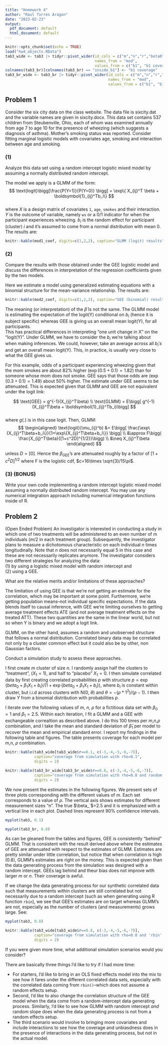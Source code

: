 ```yaml
---
title: "Homework 4"
author: "Raul Torres Aragon"
date: "2023-02-23"
output:
  pdf_document: default
  html_document: default
---
```


```r
knitr::opts_chunk$set(echo = TRUE)
load("hw4_objects.RData")
tab3_wide <- tab3 |> tidyr::pivot_wider(id_cols = c("m","n","r","beta0","beta1"),
                                        names_from = "mod", 
                                        values_from = c("b1", "b1 coverage"))
colnames(tab3_br)[colnames(tab3_br) == "inside_b1"] <- "b1 coverage"
tab3_br_wide <- tab3_br |> tidyr::pivot_wider(id_cols = c("m","n","r","beta0","beta1"),
                                              names_from = "mod", 
                                              values_from = c("b1", "b1 coverage"))
```



## Problem 1  

Consider the six city data on the class website. The data file is sixcity.dat and the variable names are given in sixcity.docx. This data set contains 537 children from Steubenville, Ohio, each of whom was examined annually from age 7 to age 10 for the presence of wheezing (which suggests a diagnosis of asthma). Mother’s smoking status was reported. Consider fitting marginal logistic models with covariates age, smoking and interaction between age and smoking.  

### (1)  
Analyze this data set using a random intercept logistic mixed model by assuming a normally distributed random intercept.  

The model we apply is a GLMM of the form:  
$$
\text{logit}\bigg[\frac{P(Y=1)}{P(Y=0)} \bigg] = \exp\{ X_{ij}^T \beta + \boldsymbol{1}_{ij}^Tb_i\}
$$  
where $X$ is a design matrix of covariates `1`, `age`, `smokes` and their interaction. $Y$ is the outcome of variable, namely `ws` or a 0/1 indicator for when the participant experiences wheezing. $b_i$ is the random effect for participant (cluster) $i$ and it's assumed to come from a normal distribution with mean 0.  
The results are:  

```r
knitr::kable(mod1_coef, digits=c(1,2,2), caption="GLMM (logit) results")
```  



### (2)  
Compare the results with those obtained under the GEE logistic model and discuss the differences in interpretation of the regression coefficients given by the two models.  

Here we estimate a model using generalized estimating equations with a binomial structure for the mean-variance relationship. The results are:  

```r
knitr::kable(mod2_coef, digits=c(1,2,2), caption="GEE (binomial) results")
```  

The meaning (or interpretation) of the $\hat{\beta}$ is not the same. The GLMM model is estimating the  expectation of the logit(Y) conditional on $b_i$ (hence it is subject specific) whereas GEE is giving us an overall mean logit(Y), for all participants.  
This has practical differences in interpreting "one unit change in X" on the "logit(Y)". 
Under GLMM, we have to consider the $b_i$ we're talking about when making inferences. We could, however, take an average across all $b_i's$ and get an overall mean logit(Y). This, in practice, is usually very close to what the GEE gives us.  

For this example, odds of a participant experiencing wheezing given that the mom smokes are about 82% higher ($\exp\{0.5+0.1\}=1.82$) than for someone whose mom does not smoke. GEE says that those odds are ($\exp\{0.3+0.1\}=1.49$) about 50% higher. The estimate under GEE seems to be attenuated. This is expected given that GLMM and GEE are not equivalent under the logit link:  

$$
\text{GEE} = g^{-1}(X_{ij}^T\beta) \\
\text{GLMM} = E\bigg[ g^{-1}(X_{ij}^T\beta + \boldsymbol{1}_{ij}^Tb_i)\bigg]
$$  
where $g(.)$ is in this case logit. Then, GLMM:  
$$
\begin{aligned}
\text{logit}(\mu_{ij}^b) &= E\bigg[ \frac{\exp\{X_{ij}^T\beta+b_i\}}{1+\exp\{X_{ij}^T\beta+b_i\}} \bigg] \\
&\approx F\bigg( \frac{X_{ij}^T\beta}{[1+c^2D]^{1/2}}\bigg) \\
&\neq X_{ij}^T\beta
\end{aligned}
$$  

unless $D=[0]$. Hence the $\beta_{GEE}$'s are attenuated roughly by a factor of $[1+c^2D]^{1/2}$ where F is the logistic cdf, $c=16\times \sqrt{3}/15\pi$.  

### (3) (BONUS)    
Write your own code implementing a random intercept logistic mixed model assuming a normally distributed random intercept. You may use any numerical integration approach including numerical integration functions inside of R.  

## Problem 2  
(Open Ended Problem) An investigator is interested in conducting a study in which one of two treatments will be administered to an even number of m individuals ($m/2$ in each treatment group). Subsequently, the investigator plans to measure a dichotomous characteristic on each individual $n$ times longitudinally. Note that $n$ does not necessarily equal 5 in this case and these are not necessarily replicates anymore.
The investigator considers two different strategies for analyzing the data:  
  (1) by using a logistic mixed model with random intercept and  
  (2) using a GEE.

What are the relative merits and/or limitations of these approaches?  

The limitation of using GEE is that we're not getting an estimate for the correlation, which may be important at some point. Furthermore, we're getting population means--not individual specific expectations. If the data blends itself to causal inference, with GEE we're limiting ourselves to getting average treatment effects ATE (and not average treatment effects on the treated ATT). These two quantities are the same in the linear world, but not so when Y is binary and we adopt a logit link.  

GLMM, on the other hand, assumes a random and unobserved structure that follows a normal distribution. Correlated binary data may be correlated not only by a cluster common effect but it could also be by other, non Gaussian factors.  


Conduct a simulation study to assess these approaches.  

I first create $m$ cluster of size $n$. I randomly assign half the clusters to "treatment", ($X_1=1$), and half to "placebo" $X_1=0$. I then simulate correlated data by first creating correlated probabilities $p$ with structure $p=\exp\{beta_0+\beta_1X_1+b_i\}/(1+\exp\{beta_0+\beta_1X_1+b_i\})$, where $b_i$ is constant within cluster, but i.i.d across clusters with N(0, $\theta$) and $\theta=-(\rho*1^2)/(\rho-1)$. I then draw $Y$ from a binomial distribution with probabilities $p$. 

I iterate over the following values of $m$, $n$, $\rho$ for a fictitious data set with $\beta_0=1$ and $\beta_1=2.5$. Within each iteration, I fit a GLMM and a GEE with exchangeable correaltion as described above. I do this 100 times per $m$,$n$,$\rho$ combination, and I take the mean and standard deviation of $\hat{\beta}_1$ per model to recover the mean and empirical standard error. I report my findings in the following table and figures. The table presents coverage for each model per m,n, $\rho$ combination.   

```r
knitr::kable(tab3_wide[tab3_wide$r==0.1, c(-3,-4,-5,-6,-7)], 
             caption="coverage from simulation with rho=0.1",
             digits = 2)
``` 

```r
knitr::kable(tab3_br_wide[tab3_br_wide$r==0.8, c(-3,-4,-5,-6,-7)], 
             caption="coverage from simulation with rho=0.8 and random intercept DGP",
             digits = 2)
```

We now present the estimates in the following figures. We present sets of three plots corresponding with the different values of $m$. Each set corresponds to a value of $\rho$. The vertical axis shows estimates for different measurement sizes "n". The true $\beta_`$=2.5 and it is emphasized with a vertical line in each plot. Dashed lines represent 90% confidence intervals.   

```r
myplot(tab3, 0.1)
```


```r
myplot(tab3_br, 0.8)
```

As can be gleaned from the tables and figures, GEE is consistently "behind" GLMM. That is consistent with the result derived above where the estimates of GEE are attenuated with respect to the estimates of GLMM. 
Estimates are pretty similar under little correlation, but notice that when correlation is high (0.8), GLMM's estimates are right on the money. This is expected given than the data generating process from the simulation was designed with a random intercept. GEEs lag behind and theur bias does not improve with larger $m$ or $n$. Their coverage is awful.    

If we change the data generating process for our synthetic correlated data such that measurements within clusters are still correlated but not necessarily due to a random intercept (such as when generating using R function `rbin`), we see that GEE's estimates are on target whereas GLMM's are not, especially as the number of clusters (and measurements) grows large. See:  

```r
myplot(tab3, 0.8)
```  

```r
knitr::kable(tab3_wide[tab3_wide$r==0.8, c(-3,-4,-5,-6,-7)], 
             caption="coverage from simulation with rho=0.8 and 'rbin' DGP",
             digits = 2)
```

If you were given more time, what additional simulation scenarios would you consider?  

There are basically three things I'd like to try if I had more time:  

- For starters, I'd like to bring in an OLS fixed effects model into the mix to see how it fares under the different correlated data sets, especially with the correlated data coming from `rbin()`--which does not assume a random effects setup.  
- Second, I'd like to also change the correlation structure of the GEE model when the data come from a random-intercept data generating process. Similarly, I'd like to see how GLMM with random intercept *and* random slope does when the data generating process is not from a random effects setup.  
- The third scenario would involve to bringing more covariates and include interactions to see how the coverage and unbiasdness does in the presence of interactions in the data generating process, but not in the actual model. 








